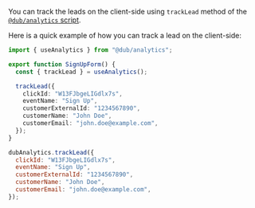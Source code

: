 You can track the leads on the client-side using `trackLead` method of the [`@dub/analytics` script](/sdks/client-side/introduction).

Here is a quick example of how you can track a lead on the client-side:

<CodeGroup>

```typescript React/Next.js
import { useAnalytics } from "@dub/analytics";

export function SignUpForm() {
  const { trackLead } = useAnalytics();

  trackLead({
    clickId: "W13FJbgeLIGdlx7s",
    eventName: "Sign Up",
    customerExternalId: "1234567890",
    customerName: "John Doe",
    customerEmail: "john.doe@example.com",
  });
}
```

```javascript Other Frameworks
dubAnalytics.trackLead({
  clickId: "W13FJbgeLIGdlx7s",
  eventName: "Sign Up",
  customerExternalId: "1234567890",
  customerName: "John Doe",
  customerEmail: "john.doe@example.com",
});
```

</CodeGroup>
